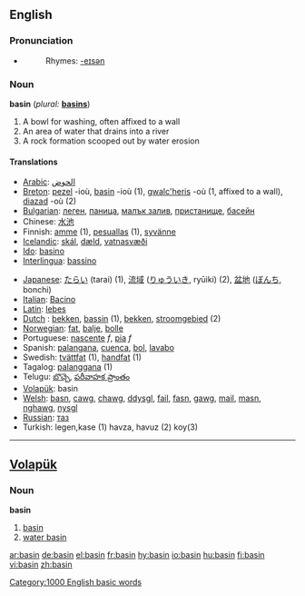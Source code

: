 ==English==

===Pronunciation===
*{{audio|en-us-basin.ogg|Audio (US)}}
*:Rhymes: [[Rhymes:English:-eɪsən|-eɪsən]]

===Noun===
'''basin'''  (''plural:'' '''[[basins]]''')
# A bowl for washing, often affixed to a wall
# An area of water that drains into a river
# A rock formation scooped out by water erosion

====Translations====
{{rfc-trans}}
{{top}}
*[[Arabic]]: [[الحوض]]
*[[Breton]]: [[pezel]] {{f}} -ioù, [[basin]] {{f}} -ioù (1), [[gwalc'heris]] {{m}} -où (1, affixed to a wall), [[diazad]] {{m}} -où (2)
*[[Bulgarian]]: [[леген]], [[паница]], [[малък залив]], [[пристанище]], [[басейн]]
*Chinese: [[水池 ]]
*Finnish: [[amme]] (1), [[pesuallas]] (1), [[syvänne]]
*[[Icelandic]]: [[skál]], [[dæld]], [[vatnasvæði]]
* [[Ido]]: [[basino]]
*[[Interlingua]]: [[bassino]]
{{mid}}
*[[Japanese]]: [[たらい]] (tarai) (1), [[流域]] ([[りゅういき]], ryūiki) (2), [[盆地]] ([[ぼんち]], bonchi) 
*[[Italian]]: [[Bacino]]
*[[Latin]]: [[lebes]]
*[[Dutch]] : [[bekken]], [[bassin]] {{n}}(1), [[bekken]], [[stroomgebied]] {{n}} (2)
*[[Norwegian]]: [[fat]], [[balje]], [[bolle]]
*Portuguese: [[nascente]] ''f'', [[pia]] ''f''
*Spanish: [[palangana]], [[cuenca]], [[bol]], [[lavabo]]
*Swedish: [[tvättfat]] {{n}} (1), [[handfat]] {{n}} (1)
*Tagalog: [[palanggana]] {{n}} (1)
*Telugu: [[బొచ్చె]], [[పరీవాహక ప్రాంతం]]
*[[Volapük]]: basin
*[[Welsh]]: [[basn]], [[cawg]], [[chawg]], [[ddysgl]], [[fail]], [[fasn]], [[gawg]], [[mail]], [[masn]], [[nghawg]], [[nysgl]]
*[[Russian]]: [[таз]]
* Turkish: legen,kase (1) havza, havuz (2) koy(3)
{{bottom}}
----

==[[Volapük]]==
===Noun===
'''basin'''
# [[basin]]
# [[water basin]]

[[Category:1000 English basic words]]

[[ar:basin]]
[[de:basin]]
[[el:basin]]
[[fr:basin]]
[[hy:basin]]
[[io:basin]]
[[hu:basin]]
[[fi:basin]]
[[vi:basin]]
[[zh:basin]]